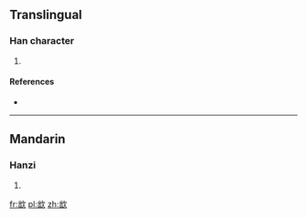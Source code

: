 ==Translingual==

===Han character===
{{Han char|rn=76|rad=欠|as=05|sn=9|four=|canj=山山弓人 (UUNO)}}

# {{defn|Han|sort=欠05}}

====References====
* {{Han ref|kx=0566.330|dkj=16040|dj=0955.230|hdz=32137.110|uh=6B2A|ud=27434}}

----

==Mandarin==

===Hanzi===
{{cmn-hanzi|pin=[[chù]] ([[chu4]])|wg=ch'u<sup>4</sup>}}

# {{defn|Mandarin|sort=欠05}}

[[fr:欪]]
[[pl:欪]]
[[zh:欪]]